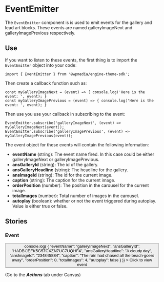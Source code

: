 
<Meta title="EventEmitter" component={EventEmitter} />

# EventEmitter

The `EventEmitter` component is is used to emit events for the gallery and lead art blocks. These events are named galleryImageNext and galleryImagePrevious respectively.

## Use

If you want to listen to these events, the first thing is to import the `EventEmitter` object into your code:

```
import { EventEmitter } from '@wpmedia/engine-theme-sdk';

```

Then create a callback function such as:

```
const myGalleryImageNext = (event) => { console.log('Here is the event: ', event); }
const myGalleryImagePrevious = (event) => { console.log('Here is the event: ', event); }
```

Then use you use your callback in subscribing to the event:

```
EventEmitter.subscribe('galleryImageNext', (event) => myGalleryImageNext(event)); 
EventEmitter.subscribe('galleryImagePrevious', (event) => myGalleryImagePrevious(event));
```

The event object for these events will contain the following information:


- **eventName** (string): The event name fired. In this case could be either galleryImageNext or galleryImagePrevious.
- **ansGalleryId** (string): The id of the gallery.
- **ansGalleryHeadline** (string): The headline for the gallery.
- **ansImageId** (string): The id for the current image.
- **caption** (string): The caption for the current image.
- **orderPosition** (number): The position in the carousel for the current image.
- **totalImages** (number): Total number of images in the carousel.
- **autoplay** (boolean): whether or not the event triggered during autoplay. Value is either true or false.

## Stories

<Story name="Basic" />

### **Event**
<Canvas>
    <Story name="Event">
         <div>
            <button 
                style={{
                    backgroundColor: '#4ba2da',
                    borderColor: 'transparent',
                    borderRadius: 8,
                    color: '#fff',
                    height: 50,
                    width: 200
                }}
                onClick={() => console.log(
                    {
                        "eventName": "galleryImageNext",
                        "ansGalleryId": "HADBIJEFK5G57CXZN7UC7UQHF4",
                        "ansGalleryHeadline": "A cloudy day",
                        "ansImageId": "234845884",
                        "caption": "The rain had chased all the beach-goers away",
                        "orderPosition": 0,
                        "totalImages": 4,
                        "autoplay": false
                    }
                )}
            >
                Click to view event
            </button>
            <p>(Go to the <b><i>Actions</i></b> tab under Canvas)</p>
        </div>
    </Story>
</Canvas>